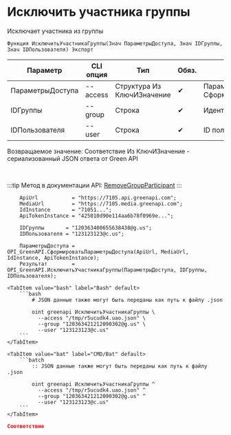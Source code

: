 ﻿---
sidebar_position: 5
description: Исключить участника группы и другие функции для работы с Green API в Открытом пакете интеграций - бесплатной open-source библиотеке интеграций для 1С:Предприятие 8, OneScript и CLI
keywords: [1C, 1С, 1С:Предприятие, 1С:Предприятие 8.3, API, Интеграция, Сервисы, Обмен, OneScript, CLI, Green API]
---


# Исключить участника группы
 Исключает участника из группы



`Функция ИсключитьУчастникаГруппы(Знач ПараметрыДоступа, Знач IDГруппы, Знач IDПользователя) Экспорт`

  | Параметр | CLI опция | Тип | Обяз. | Назначение |
  |-|-|-|-|-|
  | ПараметрыДоступа | --access | Структура Из КлючИЗначение | &#x2714; | Параметры доступа. См. СформироватьПараметрыДоступа |
  | IDГруппы | --group | Строка | &#x2714; | Идентификатор группового чата |
  | IDПользователя | --user | Строка | &#x2714; | ID пользователя для добавления |

  
  Возвращаемое значение:   Соответствие Из КлючИЗначение - сериализованный JSON ответа от Green API

<br/>

:::tip
Метод в документации API: [RemoveGroupParticipant](https://green-api.com/docs/api/groups/RemoveGroupParticipant/)
:::
<br/>



```bsl title="Пример использования для 1С:Предприятие/OneScript"
    ApiUrl           = "https://7105.api.greenapi.com";
    MediaUrl         = "https://7105.media.greenapi.com";
    IdInstance       = "71051...";
    ApiTokenInstance = "425010d90e114aa6b78f0969e...";

    IDГруппы       = "120363400655638438@g.us";
    IDПользователя = "123123123@c.us";

    ПараметрыДоступа = OPI_GreenAPI.СформироватьПараметрыДоступа(ApiUrl, MediaUrl, IdInstance, ApiTokenInstance);
    Результат        = OPI_GreenAPI.ИсключитьУчастникаГруппы(ПараметрыДоступа, IDГруппы, IDПользователя);
```
    

 <Tabs>
  
    <TabItem value="bash" label="Bash" default>
        ```bash
            # JSON данные также могут быть переданы как путь к файлу .json
            
            oint greenapi ИсключитьУчастникаГруппы \
              --access "/tmp/r5ucudk4.uao.json" \
              --group "120363421212090302@g.us" \
              --user "123123123@c.us"
        ```
    </TabItem>
  
    <TabItem value="bat" label="CMD/Bat" default>
        ```batch
            :: JSON данные также могут быть переданы как путь к файлу .json
            
            oint greenapi ИсключитьУчастникаГруппы ^
              --access "/tmp/r5ucudk4.uao.json" ^
              --group "120363421212090302@g.us" ^
              --user "123123123@c.us"
        ```
    </TabItem>
</Tabs>


```json title="Результат"
Соответствие
```
